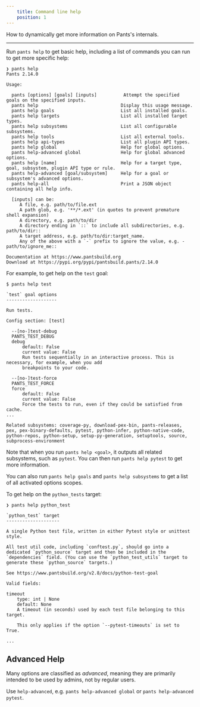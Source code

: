 ```yaml
---
    title: Command line help
    position: 1
---
```


How to dynamically get more information on Pants's internals.

---

Run `pants help` to get basic help, including a list of commands you can run to get more specific help:

```text Shell
❯ pants help
Pants 2.14.0

Usage:

  pants [options] [goals] [inputs]          Attempt the specified goals on the specified inputs.
  pants help                               Display this usage message.
  pants help goals                         List all installed goals.
  pants help targets                       List all installed target types.
  pants help subsystems                    List all configurable subsystems.
  pants help tools                         List all external tools.
  pants help api-types                     List all plugin API types.
  pants help global                        Help for global options.
  pants help-advanced global               Help for global advanced options.
  pants help [name]                        Help for a target type, goal, subsystem, plugin API type or rule.
  pants help-advanced [goal/subsystem]     Help for a goal or subsystem's advanced options.
  pants help-all                           Print a JSON object containing all help info.

  [inputs] can be:
     A file, e.g. path/to/file.ext
     A path glob, e.g. '**/*.ext' (in quotes to prevent premature shell expansion)
     A directory, e.g. path/to/dir
     A directory ending in `::` to include all subdirectories, e.g. path/to/dir::
     A target address, e.g. path/to/dir:target_name.
     Any of the above with a `-` prefix to ignore the value, e.g. -path/to/ignore_me::

Documentation at https://www.pantsbuild.org
Download at https://pypi.org/pypi/pantsbuild.pants/2.14.0
```

For example, to get help on the `test` goal:

```text Shell
$ pants help test

`test` goal options
-------------------

Run tests.

Config section: [test]

  --[no-]test-debug
  PANTS_TEST_DEBUG
  debug
      default: False
      current value: False
      Run tests sequentially in an interactive process. This is necessary, for example, when you add
      breakpoints to your code.

  --[no-]test-force
  PANTS_TEST_FORCE
  force
      default: False
      current value: False
      Force the tests to run, even if they could be satisfied from cache.
...

Related subsystems: coverage-py, download-pex-bin, pants-releases, pex, pex-binary-defaults, pytest, python-infer, python-native-code, python-repos, python-setup, setup-py-generation, setuptools, source, subprocess-environment
```

Note that when you run `pants help <goal>`, it outputs all related subsystems, such as `pytest`. You can then run `pants help pytest` to get more information.

You can also run `pants help goals` and `pants help subsystems` to get a list of all activated options scopes.

To get help on the `python_tests` target:

```text Shell
❯ pants help python_test

`python_test` target
--------------------

A single Python test file, written in either Pytest style or unittest style.

All test util code, including `conftest.py`, should go into a dedicated `python_source` target and then be included in the
`dependencies` field. (You can use the `python_test_utils` target to generate these `python_source` targets.)

See https://www.pantsbuild.org/v2.8/docs/python-test-goal

Valid fields:

timeout
    type: int | None
    default: None
    A timeout (in seconds) used by each test file belonging to this target.

    This only applies if the option `--pytest-timeouts` is set to True.

...
```

Advanced Help
-------------

Many options are classified as _advanced_, meaning they are primarily intended to be used by admins, not by regular users.  

Use `help-advanced`, e.g. `pants help-advanced global` or `pants help-advanced pytest`.
